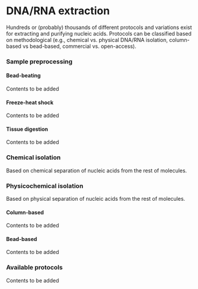 # DNA/RNA extraction {#dna-rna-extraction}

Hundreds or (probably) thousands of different protocols and variations exist for extracting and purifying nucleic acids. Protocols can be classified based on methodological (e.g., chemical vs. physical DNA/RNA isolation, column-based vs bead-based, commercial vs. open-access).

### Sample preprocessing {-}

#### Bead-beating {-}

Contents to be added

#### Freeze-heat shock {-}

Contents to be added

#### Tissue digestion {-}

Contents to be added

### Chemical isolation {-}

Based on chemical separation of nucleic acids from the rest of molecules.

### Physicochemical isolation {-}

Based on physical separation of nucleic acids from the rest of molecules.

#### Column-based {-}

Contents to be added

#### Bead-based {-}

Contents to be added

### Available protocols {-}

Contents to be added
